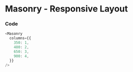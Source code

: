 

<Meta title="Responsive Layout" />

# Masonry - Responsive Layout

<div className="h-10" />

<ResponsiveLayout />

### Code

```js
<Masonry
  columns={{
    350: 1,
    480: 2,
    650: 3,
    900: 4,
  }}
/>
```
